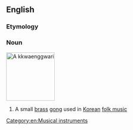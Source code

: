 ==English==

===Etymology===
{{etyl|ko|en}} {{m|ko|꽹과리}}

===Noun===
[[Image:Kkwaenggwari.jpg|thumb|right|130px|A ''kkwaenggwari'']]
{{wikipedia|Kkwaenggwari}}
{{en-noun|?}}

# A small [[brass]] [[gong]] used in [[Korean]] [[folk music]]

[[Category:en:Musical instruments]]
